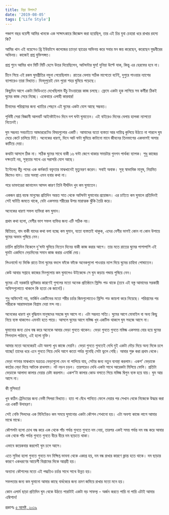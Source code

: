 ```yaml
---
title: নিদ্রা বিলাস?
date: '2019-08-05'
tags: ['Life Style']
---
```


পঞ্চাশ বছর বয়েসী আমির খানকে এক সাক্ষাৎকারে জিজ্ঞেস করা হয়েছিল, তার এই চির যুবা চেহারা ধরে রাখার রহস্য কি?

আমির খান এই বয়েসেও থ্রি ইউয়টসে কলেজের চ্যাংড়া ছাত্রের অভিনয় করে সবার মন জয় করেছেন, করেছেন যুদ্ধবীরের অভিনয়। কাজেই প্রশ্ন যুক্তিসঙ্গত।

প্রশ্ন শুনে আমির খান মিটি মিটি হেসে উত্তর দিয়েছিলেন, আটঘন্টার ঘুম! দুনিয়া উল্টে যাক, কিন্তু এর হেরফের হবে না।

চীনে গিয়ে এই রকম ঘুমপ্রীতির নমুনা পেয়েছিলাম। রাতের বেলায় সঠিক মাপেতো বটেই, দুপুরে পাওয়ার ন্যাপের ব্যাপারেও তারা বিখ্যাত। দিনদুপুরেই যেন পুরো শহর ঘুমিয়ে পড়েছে।

কিছুদিন আগে একটা ভিডিওতে দেখেছিলাম উঁচু টাওয়ারের কাজ চলছে। ফ্রেমে একটা হুক লাগিয়ে সব কর্মীরা ঠিকই ঘুমের কাজ সেরে নিচ্ছে। একেবারে এলাহী কারবার!

চীনাদের পরিশ্রমের জন্য খ্যাতির পেছনে এই ঘুমের একটা যোগ আছে সম্ভবত।

পৃথিবী সেরা বিজ্ঞানী আলবার্ট আইনষ্টাইনও দিনে দশ ঘন্টা ঘুমাতেন। এই বাইরেও দিনের বেলায় হালকা ন্যাপতো নিতেনই।

ঘুম সম্ভবত সবচাইতে আন্ডাররেটেড বিষয়গুলোর একটি। আমাদের যতো ব্যস্ততা আর দায়িত্ব কুলিয়ে উঠতে না পারলে ঘুম মেরে কেটে চালিয়ে দিই। অনেকের ধারণা, দিনে আট ঘন্টা ঘুমিয়ে কাটানো মানে জীবনের তিনভাগের একভাগই অসার কাটিয়ে দেয়া।

কথাটা আসলে ঠিক না। সঠিক ঘুমের সাথে বাকী ১৬ ঘন্টা জেগে থাকার সময়টার গুনগন পার্থক্য ব্যাপক। শুধু কাজের দক্ষতাই নয়, সুস্থতার সাথে এর সরাসরি যোগ আছে।

ইন্টেলের উঁচু পদের এক কর্মকর্তা বক্তৃতার মাঝখানেই মৃত্যুবরণ করেন। সবাই অবাক। সুস্থ স্বাভাবিক মানুষ, নিয়মিত জিমেও যান। তার অবস্থা এমন হবার কথা না।

পরে ডাক্তারেরা জানালেন আসল কারণ তিনি দীর্ঘদিন খুব কম ঘুমাতেন।

একজন প্রাপ্ত বয়স্ক মানুষের প্রতিদিন অন্তত সাত থেকে আটঘন্টা ঘুমানোর প্রয়োজন। এর চাইতে কম ঘুমালে প্রতিদিনই সেই ঘাটতি জমতে থাকে, যেটা একসময় শরীরের উপর মারাত্মক ঝুঁকি তৈরি করে।

অনেকের ধারণা সফল ব্যক্তিরা কম ঘুমান।

প্রথম কথা হলো, বেশীর ভাগ সফল ব্যক্তির জন্য এটি সঠিক নয়।

দ্বিতিয়ত, বাদ বাকী যাদের কথা বলা হচ্ছে কম ঘুমান, যতো ব্যস্ততাই থাকুক, এদের বেশীর ভাগই কোন না কোন উপায়ে ঘুমের অভাব পুষিয়ে নেন।

চার্চিল প্রতিদিন বিকেলে দু'ঘন্টা ঘুমিয়ে নিতেন দিনের বাকী কাজ করার আগে। তার মতে রাতের ঘুমের পাশাপাশি এই ঘুমটা একদিনে দেড়দিনের সমান কাজ করার এনার্জি দেয়।

লিওনার্দো দ্য ভিঞ্চি রাতে টানা ঘুমের বদলে ফাঁকে ফাঁকে অনেকগুলো পাওয়ার ন্যাপ দিয়ে ঘুমের চাহিদা পোষাতেন।

কেউ আবার সপ্তাহে কাজের দিনগুলোয় কম ঘুমালেও উইকেন্ডে সে ঘুম কড়ায় গন্ডায় পুষিয়ে নেন।

ঘুমের এই দরকারি ভূমিকার কারণেই গুগলের মতো অনেক প্রতিষ্ঠানে স্লিপিং পড থাকে (তবে এই বস্তু আমাদের সরকারী অফিসগুলোতে থাকলে কি হতো কে জানে!)।

শুধু অফিসেই নয়, ভার্জিন একটিভের মতো শরীর চর্চার জিমগুলোতেও স্লিপিং পড জায়গা করে নিয়েছে। পরিশ্রমের পর শরীরকে আরামদায়ক বিশ্রাম দেয়া মন্দ নয়।

অনেকের ধারণা খুব বুদ্ধিমান মানুষদের সহজে ঘুম আসে না। এটা সম্ভবত সত্যি। ঘুমের আগে মোবাইল বা অন্য কিছু নিয়ে ব্যস্ত থাকলেও এমনটা হতে পারে। আসলে ঘুমের আগে মস্তিষ্ক খুব একটিভ থাকলে ঘুম সহজে আসে না।

ঘুমানোর জন্য চোখ বন্ধ করে অনেকে আবার ভেড়া গুনতে থাকেন। ভেড়া গুনতে গুনতে মস্তিষ্ক একসময় বোর হয়ে ঘুমের সিগন্যাল পাঠাবে, এই হলো যুক্তি।

আমার মতো অনেকেরই এটা অবশ্য খুব কাজে দেয়নি। ভেড়া গুনতে গুনতেই দেখি দুই একটা দৌড় দিয়ে অন্য দিকে চলে যাচ্ছে! তাদের ধরে এনে গুনতে গিয়ে দেখি আগে কতো পর্যন্ত গুনেছি সেটা ভুলে গেছি। আবার শুরু করা প্রথম থেকে।

ভেড়া গণনার মাঝখানে যত্রতত্র ভেড়াগুলো যেন না পালিয়ে যায়, সেটার জন্য নতুন ব্যবস্থা করলাম। একশ' ভেড়াকে কাঠের বেড়া দিয়ে আটকে রাখলাম। নট নড়ন চড়ন। তারপরেও দেখি একটা সাথে আরেকটা মিলিয়ে ফেলি। প্রতিটা ভেড়াকে আলাদা কালার দেয়ার চেষ্টা করলাম। একশ'টা কালার কোড বসাতে গিয়ে মস্তিষ্ক দ্বিগুন ব্যস্ত হয়ে যায়। ঘুম আর আসে না।

কী মুসিবত!

খুব কঠিন ট্রেনিংয়ের জন্য নেভী সিলরা বিখ্যাত। হাত পা বেঁধে পানিতে ফেলে দেয়ার পর সেখান থেকে নিজেকে উদ্ধার করা এর একটি উদাহরণ।

সেই নেভি সিলদের এক মিনিটেরও কম সময়ে ঘুমানোর একটা কৌশল শেখানো হয়। এটা অবশ্য কাজে লাগে আমার মাঝে মাঝে।

কৌশলটা হলো চোখ বন্ধ করে এক থেকে পাঁচ পর্যন্ত গুনতে গুনতে দম নেয়া, তারপর একই সময় পর্যন্ত দম বন্ধ করে আবার এক থেকে পাঁচ পর্যন্ত গুনতে গুনতে ধীরে ধীরে দম ছাড়তে থাকা।

এভাবে কয়েকবার করলেই ঘুম চলে আসে।

এতে সুবিধা হলো গুনতে গুনতে মন বিক্ষিপ্ত ভাবনা থেকে একাগ্র হয়, দম বন্ধ রাখার কারণে ক্লান্ত হতে থাকে। দম ছাড়ার কারণে একধরণের আয়েশী বিশ্রামের দিকে আগ্রহী হয়।

অন্যান্য কৌশলের মতো এই পদ্ধতিও চর্চার সাথে সাথে উন্নত হয়।

সফলতার জন্য কম ঘুমানো আমার কাছে বার্ধক্যের জন্য ভ্রমণ জমিয়ে রাখার মতো মনে হয়।

কোন এলার্ম ছাড়া প্রতিদিন ঘুম থেকে উঠতে পারাটাই একটা বড় সাফল্য - অর্জন করতে পারি না পারি এটাই আমার এম্বিশান!

প্রকাশঃ [৫ আগষ্ট, ২০১৯](https://www.facebook.com/ashraful.alam/posts/10156088718390583)
